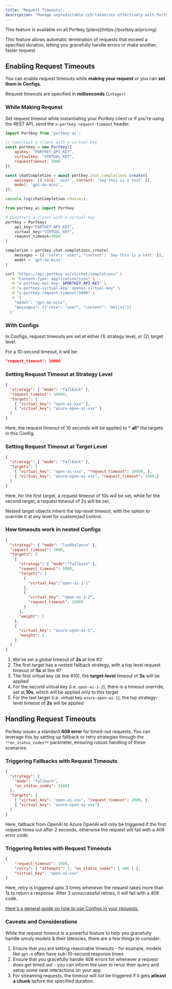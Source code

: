 ```yaml
---
title: "Request Timeouts"
description: "Manage unpredictable LLM latencies effectively with Portkey's **Request Timeouts**."
---
```


<Check>
  This feature is available on all Portkey [plans](https://portkey.ai/pricing).
</Check>

 This feature allows automatic termination of requests that exceed a specified duration, letting you gracefully handle errors or make another, faster request.

## Enabling Request Timeouts

You can enable request timeouts while **making your request** or you can **set them in Configs**.

Request timeouts are specified in **milliseconds** (`integer)`

### While Making Request

Set request timeout while instantiating your Portkey client or if you're using the REST API, send the `x-portkey-request-timeout` header.


<Tabs>
  <Tab title="NodeJS">

```js
import Portkey from 'portkey-ai';

// Construct a client with a virtual key
const portkey = new Portkey({
    apiKey: "PORTKEY_API_KEY",
    virtualKey: "VIRTUAL_KEY",
    requestTimeout: 3000
})

const chatCompletion = await portkey.chat.completions.create({
    messages: [{ role: 'user', content: 'Say this is a test' }],
    model: 'gpt-4o-mini',
});

console.log(chatCompletion.choices);
```
  </Tab>
  <Tab title="Python">

```py
from portkey_ai import Portkey

# Construct a client with a virtual key
portkey = Portkey(
    api_key="PORTKEY_API_KEY",
    virtual_key="VIRTUAL_KEY",
    request_timeout=3000
)

completion = portkey.chat.completions.create(
    messages = [{ "role": 'user', "content": 'Say this is a test' }],
    model = 'gpt-4o-mini'
)
```
  </Tab>
<Tab title="REST API">

```sh
curl "https://api.portkey.ai/v1/chat/completions" \
  -H "Content-Type: application/json" \
  -H "x-portkey-api-key: $PORTKEY_API_KEY" \
  -H "x-portkey-virtual-key: openai-virtual-key" \
  -H "x-portkey-request-timeout:5000" \
  -d '{
    "model": "gpt-4o-mini",
    "messages": [{"role": "user", "content": "Hello!"}]
  }'
```
  </Tab>
</Tabs>

### With Configs

In Configs, request timeouts are set at either (1) strategy level, or (2) target level.

For a 10-second timeout, it will be:

```json
"request_timeout": 10000
```

### Setting Request Timeout at Strategy Level


```JSON
{
  "strategy": { "mode": "fallback" },
  "request_timeout": 10000,
  "targets": [
    { "virtual_key": "open-ai-xxx" },
    { "virtual_key": "azure-open-ai-xxx" }
  ]
}
```

Here, the request timeout of 10 seconds will be applied to \* **all**\* the targets in this Config.

### Setting Request Timeout at Target Level

```JSON
{
  "strategy": { "mode": "fallback" },
  "targets": [
    { "virtual_key": "open-ai-xxx", "request_timeout": 10000, },
    { "virtual_key": "azure-open-ai-xxx", "request_timeout": 2000,}
  ]
}
```

Here, for the first target, a request timeout of 10s will be set, while for the second target, a request timeout of 2s will be set.

<Info>
Nested target objects inherit the top-level timeout, with the option to override it at any level for customized control.
</Info>

### How timeouts work in nested Configs


```JSON
{
  "strategy": { "mode": "loadbalance" },
  "request_timeout": 2000,
  "targets": [
    {
      "strategy": { "mode":"fallback" },
      "request_timeout": 5000,
      "targets": [
        {
          "virtual_key":"open-ai-1-1"
        },
        {
          "virtual_key": "open-ai-1-2",
          "request_timeout": 10000
        }
      ],
      "weight": 1
    },
    {
      "virtual_key": "azure-open-ai-1",
      "weight": 1
    }
  ]
}
```

1. We've set a global timeout of **2s** at line #3
2. The first target has a nested fallback strategy, with a top level request timeout of **5s** at line #7
3. The first virtual key (at line #10), the **target-level** timeout of **5s** will be applied
4. For the second virtual key (i.e. `open-ai-1-2`), there is a timeout override, set at **10s**, which will be applied only to this target
5. For the last target (i.e. virtual key `azure-open-ai-1`), the top strategy-level timeout of **2s** will be applied

## Handling Request Timeouts

Portkey issues a standard **408 error** for timed-out requests. You can leverage this by setting up fallback or retry strategies through the `**on_status_codes**` parameter, ensuring robust handling of these scenarios.

### Triggering Fallbacks with Request Timeouts

```JSON
{
  "strategy": {
    "mode": "fallback",
    "on_status_codes": [408]
  },
  "targets": [
    { "virtual_key": "open-ai-xxx", "request_timeout": 2000, },
    { "virtual_key": "azure-open-ai-xxx"}
  ]
}
```

Here, fallback from OpenAI to Azure OpenAI will only be triggered if the first request times out after 2 seconds, otherwise the request will fail with a 408 error code.

### Triggering Retries with Request Timeouts

```JSON
{
    "request_timeout": 1000,
    "retry": { "attempts": 3, "on_status_codes": [ 408 ] },
    "virtual_key": "open-ai-xxx"
}
```

Here, retry is triggered upto 3 times whenever the request takes more than 1s to return a response. After 3 unsuccessful retries, it will fail with a 408 code.

[Here's a general guide on how to use Configs in your requests.](/docs/product/ai-gateway/configs)

### Caveats and Considerations

While the request timeout is a powerful feature to help you gracefully handle unruly models & their latencies, there are a few things to consider:

1. Ensure that you are setting reasonable timeouts - for example, models like `gpt-4` often have sub-10-second response times
2. Ensure that you gracefully handle 408 errors for whenever a request does get timed out - you can inform the user to rerun their query and setup some neat interactions on your app
3. For streaming requests, the timeout will not be triggered if it gets **atleast a chunk** before the specified duration.
